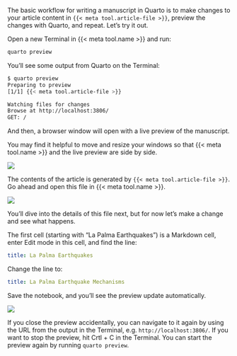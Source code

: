 The basic workflow for writing a manuscript in Quarto is to make changes to your article content in `{{< meta tool.article-file >}}`, preview the changes with Quarto, and repeat. Let's try it out.

Open a new Terminal in {{< meta tool.name >}} and run:

``` .bash
quarto preview
```

You'll see some output from Quarto on the Terminal:

``` .bash
$ quarto preview
Preparing to preview
[1/1] {{< meta tool.article-file >}}

Watching files for changes
Browse at http://localhost:3806/
GET: /
```

And then, a browser window will open with a live preview of the manuscript.

You may find it helpful to move and resize your windows so that {{< meta tool.name >}} and the live preview are side by side.

![](images/jupyter-preview.png){fig-alt="A screenshot of two side by side browser windows. On the left, Jupyter Lab with the Terminal open displaying the command: quarto preview. On the right, a webpage with the address starting localhost:, and content starting with the header La Palma Earthquakes."}

The contents of the article is generated by `{{< meta tool.article-file >}}`. Go ahead and open this file in {{< meta tool.name >}}. 

![](images/jupyter-notebook.png){fig-alt="A screenshot of two side by side windows. On the left, Jupyter Lab with the file `index.ipynb` open. The first cell begins with a title La Palma Earthquakes. On the right, a webpage with the address starting localhost:, and content starting with the header La Palma Earthquakes."}

You'll dive into the details of this file next, but for now let's make a change and see what happens.

The first cell (starting with "La Palma Earthquakes") is a Markdown cell, enter Edit mode in this cell, and find the line:

``` yaml
title: La Palma Earthquakes
```

Change the line to:

``` yaml
title: La Palma Earthquake Mechanisms
```

Save the notebook, and you'll see the preview update automatically.

![](images/jupyter-edit-preview.png){fig-alt="Screenshot of two browser windows. On the left, Jupypter Lab with the file index.ipynb open, the first cell in edit mode, and with the text title: La Palma Earthquake Mechanisms. On the right, the article webpage with the title La Palma Earthquake Mechanisms."}

::: callout-tip
If you close the preview accidentally, you can navigate to it again by using the URL from the output in the Terminal, e.g. `http://localhost:3806/`. If you want to stop the preview, hit Crtl + C in the Terminal. You can start the preview again by running `quarto preview`.
:::

